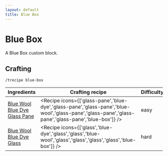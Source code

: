```yaml
---
layout: default
title: Blue Box
---
```



Blue Box
===================

A Blue Box custom block.

## Crafting

`/trecipe blue-box`

| Ingredients | Crafting recipe | Difficulty |
| ----------- | --------------- | ---------- |
| [Blue Wool](https://minecraft.wiki/w/Blue_Wool)<br/>[Blue Dye](https://minecraft.wiki/w/Blue_Dye)<br/>[Glass Pane](https://minecraft.wiki/w/Glass_Pane) | <Recipe icons={['glass-pane','blue-dye','glass-pane','glass-pane','blue-wool','glass-pane','glass-pane','glass-pane','glass-pane','blue-box']} /> | easy |
| [Blue Wool](https://minecraft.wiki/w/Blue_Wool)<br/>[Blue Dye](https://minecraft.wiki/w/Blue_Dye)<br/>[Glass](https://minecraft.wiki/w/Glass) | <Recipe icons={['glass','blue-dye','glass','glass','blue-wool','glass','glass','glass','glass','blue-box']} /> | hard |

